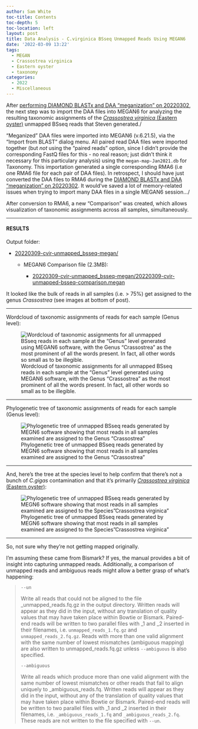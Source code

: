 ```yaml
---
author: Sam White
toc-title: Contents
toc-depth: 5
toc-location: left
layout: post
title: Data Analysis - C.virginica BSseq Unmapped Reads Using MEGAN6
date: '2022-03-09 13:22'
tags: 
  - MEGAN
  - Crassostrea virginica
  - Eastern oyster
  - taxonomy
categories: 
  - 2022
  - Miscellaneous
---
```

After [performing DIAMOND BLASTx and DAA "meganization" on 20220302](https://robertslab.github.io/sams-notebook/posts/2022/2022-03-02-Taxonomic-Assignment---C.virginica-BSseq-Unmapped-Reads-Using-DIAMOND-BLASTx-and-MEGAN6-on-Mox/), the next step was to import the DAA files into MEGAN6 for analyzing the resulting taxonomic assignments of the [_Crassostrea virginica_ (Eastern oyster)](https://en.wikipedia.org/wiki/Eastern_oyster) unmapped BSseq reads that Steven generated./

"Meganized" DAA files were imported into MEGAN6 (v.6.21.5), via the "Import from BLAST" dialog menu. All paired read DAA files were imported together (but _not_ using the "paired reads" option, since I didn't provide the corresponding FastQ files for this - no real reason; just didn't think it necessary for this particulary analysis) using the `megan-map-Jan2021.db` for Taxonomy. This importation generated a single corresponding RMA6 (i.e one RMA6 file for each pair of DAA files). In retrospect, I should have just converted the DAA files to RMA6 during the [DIAMOND BLASTx and DAA "meganization" on 20220302](https://robertslab.github.io/sams-notebook/posts/2022/2022-03-02-Taxonomic-Assignment---C.virginica-BSseq-Unmapped-Reads-Using-DIAMOND-BLASTx-and-MEGAN6-on-Mox/). It would've saved a lot of memory-related issues when trying to import many DAA files in a single MEGAN6 session.../

After conversion to RMA6, a new "Comparison" was created, which allows visualization of taxonomic assignments across all samples, simultaneously.


---

#### RESULTS

Output folder:

- [20220309-cvir-unmapped_bsseq-megan/](https://gannet.fish.washington.edu/Atumefaciens/20220309-cvir-unmapped_bsseq-megan/)

  - MEGAN6 Comparison file (2.3MB):

    - [20220309-cvir-unmapped_bsseq-megan/20220309-cvir-unmapped-bsseq-comparison.megan](https://gannet.fish.washington.edu/Atumefaciens/20220309-cvir-unmapped_bsseq-megan/20220309-cvir-unmapped-bsseq-comparison.megan)

It looked like the bulk of reads in all samples (i.e. > 75%) get assigned to the genus _Crassostrea_ (see images at bottom of post).


---

Wordcloud of taxonomic assignments of reads for each sample (Genus level):

![Wordcloud of taxonomic assignments for all unmapped BSseq reads in each sample at the "Genus" level generated using MEGAN6 software, with the Genus "Crassostrea" as the most prominent of all the words present. In fact, all other words so small as to be illegible.](https://github.com/RobertsLab/sams-notebook/blob/master/images/20220309-cvir-unmapped_bsseq-megan-wordcloud-genus.png?raw=true)

---

Phylogenetic tree of taxonomic assignments of reads for each sample (Genus level):

![Phylogenetic tree of unmapped BSseq reads generated by MEGN6 software showing that most reads in all samples examined are assigned to the Genus "Crassostrea"](https://github.com/RobertsLab/sams-notebook/blob/master/images/20220309-cvir-unmapped_bsseq-megan-tree-assignments-genus.png?raw=true)

---

And, here's the tree at the species level to help confirm that there's not a bunch of _C.gigas_ contamination and that it's primarily [_Crassostrea virginica_ (Eastern oyster)](https://en.wikipedia.org/wiki/Eastern_oyster):

![Phylogenetic tree of unmapped BSseq reads generated by MEGN6 software showing that most reads in all samples examined are assigned to the Species"Crassostrea virginica"](https://github.com/RobertsLab/sams-notebook/blob/master/images/20220309-cvir-unmapped_bsseq-megan-tree-assignments-species.png?raw=true)

---

So, not sure why they're not getting mapped originally.

I'm assuming these came from Bismark? If yes, the manual provides a bit of insight into capturing unmapped reads. Additionally, a comparison of unmapped reads and ambiguous reads might allow a better grasp of what's happening:

>
> `--un`
>
> Write all reads that could not be aligned to the file _unmapped_reads.fq.gz in the output directory. Written reads will appear as they did in the input, without any translation of quality values that may have taken place within Bowtie or Bismark. Paired-end reads will be written to two parallel files with _1 and _2 inserted in their filenames, i.e. `unmapped_reads_1.fq.gz` and `unmapped_reads_2.fq.gz`. Reads with more than one valid alignment with the same number of lowest mismatches (ambiguous mapping) are also written to unmapped_reads.fq.gz unless `--ambiguous` is also specified.
>
> `--ambiguous`
>
> Write all reads which produce more than one valid alignment with the same number of lowest mismatches or other reads that fail to align uniquely to _ambiguous_reads.fq. Written reads will appear as they did in the input, without any of the translation of quality values that may have taken place within Bowtie or Bismark. Paired-end reads will be written to two parallel files with _1 and _2 inserted in their filenames, i.e. `_ambiguous_reads_1.fq` and `_ambiguous_reads_2.fq`. These reads are not written to the file specified with `--un`.